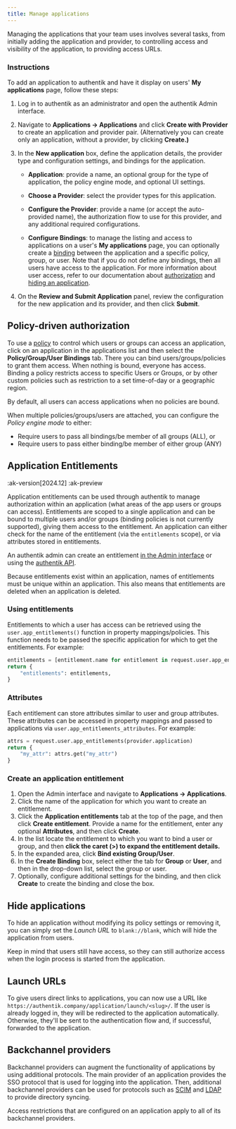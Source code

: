 ```yaml
---
title: Manage applications
---
```


Managing the applications that your team uses involves several tasks, from initially adding the application and provider, to controlling access and visibility of the application, to providing access URLs.

### Instructions

To add an application to authentik and have it display on users' **My applications** page, follow these steps:

1. Log in to authentik as an administrator and open the authentik Admin interface.

2. Navigate to **Applications -> Applications** and click **Create with Provider** to create an application and provider pair. (Alternatively you can create only an application, without a provider, by clicking **Create.)**

3. In the **New application** box, define the application details, the provider type and configuration settings, and bindings for the application.
    - **Application**: provide a name, an optional group for the type of application, the policy engine mode, and optional UI settings.

    - **Choose a Provider**: select the provider types for this application.

    - **Configure the Provider**: provide a name (or accept the auto-provided name), the authorization flow to use for this provider, and any additional required configurations.

    - **Configure Bindings**: to manage the listing and access to applications on a user's **My applications** page, you can optionally create a [binding](../flows-stages/bindings/index.md) between the application and a specific policy, group, or user. Note that if you do not define any bindings, then all users have access to the application. For more information about user access, refer to our documentation about [authorization](#policy-driven-authorization) and [hiding an application](#hide-applications).

4. On the **Review and Submit Application** panel, review the configuration for the new application and its provider, and then click **Submit**.

## Policy-driven authorization

To use a [policy](../../customize/policies/index.md) to control which users or groups can access an application, click on an application in the applications list and then select the **Policy/Group/User Bindings** tab. There you can bind users/groups/policies to grant them access. When nothing is bound, everyone has access. Binding a policy restricts access to specific Users or Groups, or by other custom policies such as restriction to a set time-of-day or a geographic region.

By default, all users can access applications when no policies are bound.

When multiple policies/groups/users are attached, you can configure the _Policy engine mode_ to either:

- Require users to pass all bindings/be member of all groups (ALL), or
- Require users to pass either binding/be member of either group (ANY)

## Application Entitlements

<div className="badge-group">

:ak-version[2024.12]
:ak-preview

</div>

Application entitlements can be used through authentik to manage authorization within an application (what areas of the app users or groups can access). Entitlements are scoped to a single application and can be bound to multiple users and/or groups (binding policies is not currently supported), giving them access to the entitlement. An application can either check for the name of the entitlement (via the `entitlements` scope), or via attributes stored in entitlements.

An authentik admin can create an entitlement [in the Admin interface](#create-an-application-entitlement) or using the [authentik API](../../developer-docs/api/api.md).

Because entitlements exist within an application, names of entitlements must be unique within an application. This also means that entitlements are deleted when an application is deleted.

### Using entitlements

Entitlements to which a user has access can be retrieved using the `user.app_entitlements()` function in property mappings/policies. This function needs to be passed the specific application for which to get the entitlements. For example:

```python
entitlements = [entitlement.name for entitlement in request.user.app_entitlements(provider.application)]
return {
    "entitlements": entitlements,
}
```

### Attributes

Each entitlement can store attributes similar to user and group attributes. These attributes can be accessed in property mappings and passed to applications via `user.app_entitlements_attributes`. For example:

```python
attrs = request.user.app_entitlements(provider.application)
return {
    "my_attr": attrs.get("my_attr")
}
```

### Create an application entitlement

1. Open the Admin interface and navigate to **Applications -> Applications**.
2. Click the name of the application for which you want to create an entitlement.
3. Click the **Application entitlements** tab at the top of the page, and then click **Create entitlement**. Provide a name for the entitlement, enter any optional **Attributes**, and then click **Create**.
4. In the list locate the entitlement to which you want to bind a user or group, and then **click the caret (>) to expand the entitlement details.**
5. In the expanded area, click **Bind existing Group/User**.
6. In the **Create Binding** box, select either the tab for **Group** or **User**, and then in the drop-down list, select the group or user.
7. Optionally, configure additional settings for the binding, and then click **Create** to create the binding and close the box.

## Hide applications

To hide an application without modifying its policy settings or removing it, you can simply set the _Launch URL_ to `blank://blank`, which will hide the application from users.

Keep in mind that users still have access, so they can still authorize access when the login process is started from the application.

## Launch URLs

To give users direct links to applications, you can now use a URL like `https://authentik.company/application/launch/<slug>/`. If the user is already logged in, they will be redirected to the application automatically. Otherwise, they'll be sent to the authentication flow and, if successful, forwarded to the application.

## Backchannel providers

Backchannel providers can augment the functionality of applications by using additional protocols. The main provider of an application provides the SSO protocol that is used for logging into the application. Then, additional backchannel providers can be used for protocols such as [SCIM](../providers/scim/index.md) and [LDAP](../providers/ldap/index.md) to provide directory syncing.

Access restrictions that are configured on an application apply to all of its backchannel providers.

